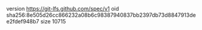 version https://git-lfs.github.com/spec/v1
oid sha256:8e505d26cc866232a08b6c98387940837bb2397db73d8847913dee2fdef948b7
size 10715
